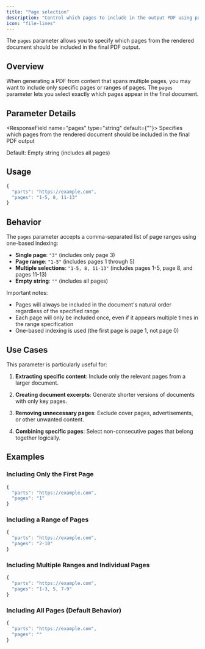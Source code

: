 ```yaml
---
title: "Page selection"
description: "Control which pages to include in the output PDF using page ranges"
icon: "file-lines"
---
```


The `pages` parameter allows you to specify which pages from the rendered document should be included in the final PDF output.

## Overview

When generating a PDF from content that spans multiple pages, you may want to include only specific pages or ranges of pages. The `pages` parameter lets you select exactly which pages appear in the final document.

## Parameter Details

<ResponseField name="pages" type="string" default={""}>
  Specifies which pages from the rendered document should be included in the final PDF output
  
  Default: Empty string (includes all pages)
</ResponseField>

## Usage

```javascript
{
  "parts": "https://example.com",
  "pages": "1-5, 8, 11-13"
}
```

## Behavior

The `pages` parameter accepts a comma-separated list of page ranges using one-based indexing:

- **Single page**: `"3"` (includes only page 3)
- **Page range**: `"1-5"` (includes pages 1 through 5)
- **Multiple selections**: `"1-5, 8, 11-13"` (includes pages 1-5, page 8, and pages 11-13)
- **Empty string**: `""` (includes all pages)

Important notes:
- Pages will always be included in the document's natural order regardless of the specified range
- Each page will only be included once, even if it appears multiple times in the range specification
- One-based indexing is used (the first page is page 1, not page 0)

## Use Cases

This parameter is particularly useful for:

1. **Extracting specific content**: Include only the relevant pages from a larger document.

2. **Creating document excerpts**: Generate shorter versions of documents with only key pages.

3. **Removing unnecessary pages**: Exclude cover pages, advertisements, or other unwanted content.

4. **Combining specific pages**: Select non-consecutive pages that belong together logically.

## Examples

### Including Only the First Page

```javascript
{
  "parts": "https://example.com",
  "pages": "1"
}
```

### Including a Range of Pages

```javascript
{
  "parts": "https://example.com",
  "pages": "2-10"
}
```

### Including Multiple Ranges and Individual Pages

```javascript
{
  "parts": "https://example.com",
  "pages": "1-3, 5, 7-9"
}
```

### Including All Pages (Default Behavior)

```javascript
{
  "parts": "https://example.com",
  "pages": ""
}
``` 